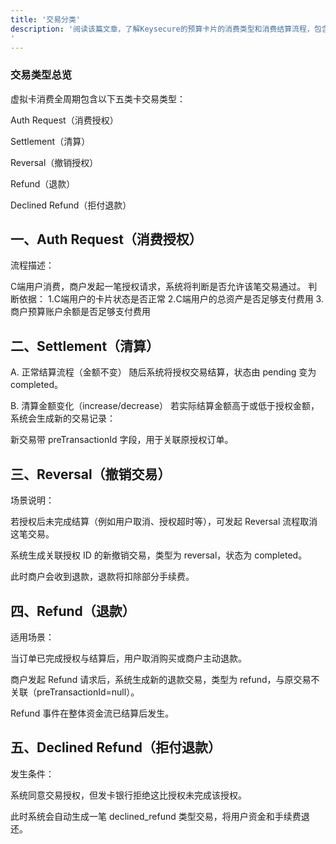 ```yaml
---
title: '交易分类'
description: '阅读该篇文章，了解Keysecure的预算卡片的消费类型和消费结算流程，包含所有交易状态的说明。
'
---
```


### 交易类型总览
虚拟卡消费全周期包含以下五类卡交易类型：

Auth Request（消费授权）

Settlement（清算）

Reversal（撤销授权）

Refund（退款）

Declined Refund（拒付退款）


## 一、Auth Request（消费授权）
流程描述：

C端用户消费，商户发起一笔授权请求，系统将判断是否允许该笔交易通过。
判断依据：
1.C端用户的卡片状态是否正常
2.C端用户的总资产是否足够支付费用
3.商户预算账户余额是否足够支付费用



## 二、Settlement（清算）
A. 正常结算流程（金额不变）
随后系统将授权交易结算，状态由 pending 变为 completed。


B. 清算金额变化（increase/decrease）
若实际结算金额高于或低于授权金额，系统会生成新的交易记录：

新交易带 preTransactionId 字段，用于关联原授权订单。

## 三、Reversal（撤销交易）
场景说明：

若授权后未完成结算（例如用户取消、授权超时等），可发起 Reversal 流程取消这笔交易。

系统生成关联授权 ID 的新撤销交易，类型为 reversal，状态为 completed。

此时商户会收到退款，退款将扣除部分手续费。

## 四、Refund（退款）
适用场景：

当订单已完成授权与结算后，用户取消购买或商户主动退款。

商户发起 Refund 请求后，系统生成新的退款交易，类型为 refund，与原交易不关联（preTransactionId=null）。

<Note>
Refund 事件在整体资金流已结算后发生。
</Note>

## 五、Declined Refund（拒付退款）
发生条件：

系统同意交易授权，但发卡银行拒绝这比授权未完成该授权。

此时系统会自动生成一笔 declined_refund 类型交易，将用户资金和手续费退还。




